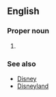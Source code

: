 ==English==

===Proper noun===
{{en-proper-noun}}

# {{alternative spelling of|Disney World}}

===See also===
*[[Disney]]
*[[Disneyland]]